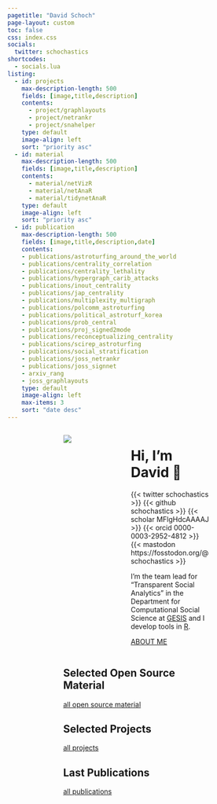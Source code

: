 ```yaml
---
pagetitle: "David Schoch"
page-layout: custom
toc: false
css: index.css
socials:
  twitter: schochastics
shortcodes:
  - socials.lua
listing: 
  - id: projects
    max-description-length: 500
    fields: [image,title,description]
    contents: 
      - project/graphlayouts
      - project/netrankr
      - project/snahelper
    type: default
    image-align: left
    sort: "priority asc"
  - id: material
    max-description-length: 500
    fields: [image,title,description]
    contents: 
      - material/netVizR
      - material/netAnaR
      - material/tidynetAnaR
    type: default
    image-align: left
    sort: "priority asc"
  - id: publication
    max-description-length: 500
    fields: [image,title,description,date]
    contents: 
    - publications/astroturfing_around_the_world
    - publications/centrality_correlation
    - publications/centrality_lethality
    - publications/hypergraph_carib_attacks
    - publications/inout_centrality
    - publications/jap_centrality
    - publications/multiplexity_multigraph
    - publications/polcomm_astroturfing
    - publications/political_astroturf_korea
    - publications/prob_central
    - publications/proj_signed2mode
    - publications/reconceptualizing_centrality
    - publications/scirep_astroturfing
    - publications/social_stratification
    - publications/joss_netrankr
    - publications/joss_signnet
    - arxiv_rang
    - joss_graphlayouts
    type: default
    image-align: left
    max-items: 3
    sort: "date desc"
---
```



:::: {.columns}

::: {.column .col-v-center width="20%"}
:::

::: {.column .col-v-center width="25%"}
::: {.portrait}
![](static/img/avatar.png)
:::
:::

::: {.column .col-v-center width="35%"}

# Hi, I'm David 👋

::: {.david-intro}

:::{.socials}
{{< twitter schochastics >}}
{{< github schochastics >}}
{{< scholar MFlgHdcAAAAJ >}}
{{< orcid 0000-0003-2952-4812 >}}
{{< mastodon https://fosstodon.org/@schochastics >}}
:::

I’m the team lead for “Transparent Social Analytics” in the Department for Computational Social Science at [GESIS](https://www.gesis.org/en/institute/departments/computational-social-science) and 
I develop tools in [R](https://r-project.org/).

:::{.about-link}
[ABOUT ME](about/)
:::

:::
:::

::: {.column .col-v-center width="15%"}
:::

::::

::::{.columns}

::: {.column .col-v-center width="20%"}
:::

::: {.column .col-v-center width="60%"}

## Selected Open Source Material
:::{#material}
:::

::: {.all-link}
[all open source material](material/)
:::


## Selected Projects
:::{#projects}
:::

::: {.all-link}
[all projects](project/)
:::

## Last Publications
:::{#publication}
:::

::: {.all-link}
[all publications](publications/)
:::

:::

::: {.column .col-v-center width="20%"}
:::

::::